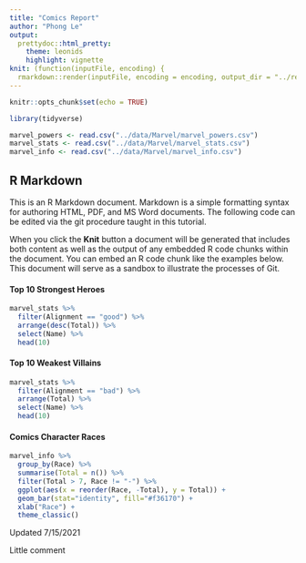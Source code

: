 ```yaml
---
title: "Comics Report"
author: "Phong Le"
output:
  prettydoc::html_pretty:
    theme: leonids
    highlight: vignette
knit: (function(inputFile, encoding) {
  rmarkdown::render(inputFile, encoding = encoding, output_dir = "../reports") })
---
```


```r
knitr::opts_chunk$set(echo = TRUE)

library(tidyverse)

marvel_powers <- read.csv("../data/Marvel/marvel_powers.csv")
marvel_stats <- read.csv("../data/Marvel/marvel_stats.csv")
marvel_info <- read.csv("../data/Marvel/marvel_info.csv")

```

## R Markdown

This is an R Markdown document. Markdown is a simple formatting syntax for authoring HTML, PDF, and MS Word documents. The following code can be edited via the git procedure taught in this tutorial. 

When you click the **Knit** button a document will be generated that includes both content as well as the output of any embedded R code chunks within the document. You can embed an R code chunk like the examples below. This document will serve as a sandbox to illustrate the processes of Git. 

#### Top 10 Strongest Heroes

```r

marvel_stats %>%
  filter(Alignment == "good") %>%
  arrange(desc(Total)) %>%
  select(Name) %>%
  head(10)

```

#### Top 10 Weakest Villains

```r

marvel_stats %>%
  filter(Alignment == "bad") %>%
  arrange(Total) %>%
  select(Name) %>%
  head(10)

```


#### Comics Character Races

```r

marvel_info %>%
  group_by(Race) %>%
  summarise(Total = n()) %>%
  filter(Total > 7, Race != "-") %>%
  ggplot(aes(x = reorder(Race, -Total), y = Total)) +
  geom_bar(stat="identity", fill="#f36170") + 
  xlab("Race") +
  theme_classic()

```

Updated 7/15/2021

Little comment
